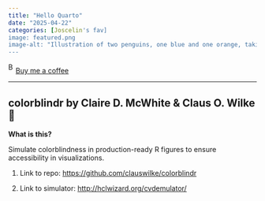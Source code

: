 ```yaml
---
title: "Hello Quarto"
date: "2025-04-22"
categories: [Joscelin's fav]
image: featured.png
image-alt: "Illustration of two penguins, one blue and one orange, taking a selfie with a selfie stick. The moon in the background looks like the Quarto logo."
---
```



<link href="https://fonts.googleapis.com/css?family=Cookie" rel="stylesheet"><a class="bmc-button" target="_blank" href="https://www.buymeacoffee.com/JoscelinRocha">![Buy me a coffee](https://cdn.buymeacoffee.com/buttons/bmc-new-btn-logo.svg){alt="Buy me a coffee" width="15" height="21"}Buy me a coffee</a>

------------------------------------------------------------------------


## colorblindr by Claire D. McWhite & Claus O. Wilke 💯

**What is this?**

Simulate colorblindness in production-ready R figures to ensure
accessibility in visualizations.

1.  Link to repo: <https://github.com/clauswilke/colorblindr>

2.  Link to simulator: <http://hclwizard.org/cvdemulator/>